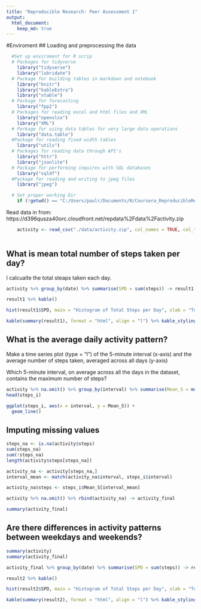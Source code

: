 ```yaml
---
title: "Reproducible Research: Peer Assessment 1"
output: 
  html_document:
    keep_md: true
--- 
```


#Enviroment 
## Loading and preprocessing the data
```r
  #Set up enviroment for R scrip  
  # Packages for tidyverse 
    library("tidyverse")
    library("lubridate")
  # Package for building tables in markdown and notebook 
    library("knitr")
    library("kableExtra") 
    library("xtable")
  # Package for forecasting
    library("fpp2")
  # Packages for reading excel and html files and XML
    library("openxlsx")
    library("XML")
  # Parkage for using data tables for very large data operations
    library("data.table")
  #Package for reading fixed width tables
    library("utils")
  # Packages for reading data through API's 
    library("httr")
    library("jsonlite")
  # Package for performing inquires with SQL databases 
    library("sqldf")
  #Package for reading and writing to jpeg files
    library("jpeg")

  # Set proper working Dir
    if (!getwd() == "C:/Users/paulr/Documents/R/Coursera_ReproducibleResearch/RepData_PeerAssessment1") {setwd("C:/Users/paulr/Documents/R/Coursera_ReproducibleResearch/RepData_PeerAssessment1")}
```
Read data in from: https://d396qusza40orc.cloudfront.net/repdata%2Fdata%2Factivity.zip


```r
    activity <- read_csv("./data/activity.zip", col_names = TRUE, col_types = "nDn")
    
```

## What is mean total number of steps taken per day?
I calcualte the total steaps taken each day.
```r

activity %>% group_by(date) %>% summarise(SPD = sum(steps)) -> result1

result1 %>% kable()

hist(result1$SPD, main = "Histogram of Total Steps per Day", xlab = "Total Steps/Day", border = "blue", col = "brown", breaks = 20)

kable(summary(result1), format = "html", align = "l") %>% kable_styling(c(bootstrap_options = "striped", "bordered"))

```

## What is the average daily activity pattern?
Make a time series plot (type = "l") of the 5-minute interval (x-axis) and the average number of steps taken, averaged across all days (y-axis)

Which 5-minute interval, on average across all the days in the dataset, contains the maximum number of steps?
```r

activity %>% na.omit() %>% group_by(interval) %>% summarise(Mean_S = mean(steps)) -> steps_i
head(steps_i)

ggplot(steps_i, aes(x = interval, y = Mean_S)) +
  geom_line()

```



## Imputing missing values

```r

steps_na <- is.na(activity$steps)
sum(steps_na) 
sum(!steps_na)
length(activity$steps[steps_na])

activity_na <- activity[steps_na,]
interval_mean <- match(activity_na$interval, steps_i$interval)

activity_na$steps <- steps_i$Mean_S[interval_mean]

activity %>% na.omit() %>% rbind(activity_na) -> activity_final

summary(activity_final)

```

## Are there differences in activity patterns between weekdays and weekends?

```r
summary(activity)
summary(activity_final)

activity_final %>% group_by(date) %>% summarise(SPD = sum(steps)) -> result2

result2 %>% kable()

hist(result2$SPD, main = "Histogram of Total Steps per Day", xlab = "Total Steps/Day", border = "blue", col = "brown", breaks = 20)

kable(summary(result2), format = "html", align = "l") %>% kable_styling(c(bootstrap_options = "striped", "bordered"))




```


